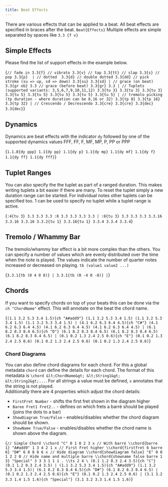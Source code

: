 ```yaml
---
title: Beat Effects
---
```



There are various effects that can be applied to a beat. All beat
effects are specified in braces after the beat. 
`Beat{Effects}` Multiple effects are simple separated by spaces like `3.3 {f v}`

## Simple Effects

Please find the list of support effects in the example below. 

<AlphaTexSample>{`
// fade in
3.3{f}
// vibrato
3.3{v}
// tap
3.3{tt}
// slap
3.3{s}
// pop
3.3{p} 
|
// dotted 
3.3{d}
// double dotted
3.3{dd}
// pick stroke (su => up, sd => down)
3.3{su}
3.3{sd}
|
// grace (on beat)
3.3{gr ob}
3.3
// grace (before beat)
3.3{gr}
3.3
|
// Tuplets (supported variants: 3,5,6,7,9,10,11,12)
3.3{tu 3} 3.3{tu 3} 3.3{tu 3}
3.3{tu 5} 3.3{tu 5} 3.3{tu 5} 3.3{tu 5} 3.3{tu 5}
|
// tremolo picking (tp duration - where duration can be 8,16 or 32)
3.3{tp 8} 3.3{tp 16} 3.3{tp 32}
|
// Crescendo / Decrescendo
3.3{cre} 3.3{cre} 3.3{dec} 3.3{dec}
`}</AlphaTexSample>

## Dynamics

Dynamics are beat effects with the indicator `dy` followed by one of the supported dynamics values FFF, FF, F, MF, MP, P, PP or PPP

<AlphaTexSample>{`
1.1.8{dy ppp} 1.1{dy pp} 1.1{dy p} 1.1{dy mp} 1.1{dy mf} 1.1{dy f} 1.1{dy ff} 1.1{dy fff}
`}</AlphaTexSample>

## Tuplet Ranges

You can also specify the the tuplet as part of a ranged duration. This makes writing tuplets a bit easier if there are many.
To reset the tuplet simply a new duration range can be started. For individual notes other tuplets can be specified too.
1 can be used to specify no tuplet while a tuplet range is active. 

<AlphaTexSample>{`
:4{tu 3} 3.3 3.3 3.3 :8 3.3 3.3 3.3 3.3 | :8{tu 3} 3.3 3.3 3.3 3.3.16 3.3.16 3.3.16 3.3.2{tu 1} 3.3.16{tu 1} 3.3.4 3.3.4 3.3.4
`}</AlphaTexSample>

## Tremolo / Whammy Bar

The tremolo/whammy bar effect is a bit more complex than the others. 
You can specify a number of values which are evenly distributed over the
time when the note is played. The values indicate the number of quarter notes
increased or decreased on playing. `tb (value1 value2 ...)`

<AlphaTexSample>{`
3.3.1{tb (0 4 0 8)} |
3.3.1{tb (0 -4 0 -8)} |
`}</AlphaTexSample>

## Chords

If you want to specify chords on top of your beats this can be done via the `ch "ChordName"` effect. This will annotate on the beat the chord name.  

<AlphaTexSample>{`
(1.1 3.2 5.3 3.4 1.5){ch "A#add9"} (1.1 3.2 5.3 3.4 1.5) (1.1 3.2 5.3 3.4 1.5) (1.1 3.2 5.3 3.4 1.5) |
(4.1 6.2 6.3 6.4 4.5){ch "C#"} (4.1 6.2 6.3 6.4 4.5) (4.1 6.2 6.3 6.4 4.5) (4.1 6.2 6.3 6.4 4.5) |
(6.1 8.2 8.3 8.4 6.5){ch "D"} (6.1 8.2 8.3 8.4 6.5) (6.1 8.2 8.3 8.4 6.5) (6.1 8.2 8.3 8.4 6.5) |
(0.1 0.2 1.3 2.4 2.5 0.6){ch "E"} (0.1 0.2 1.3 2.4 2.5 0.6) (0.1 0.2 1.3 2.4 2.5 0.6) (0.1 0.2 1.3 2.4 2.5 0.6)
`}</AlphaTexSample>

<h3 id="chord-diagrams">Chord Diagrams</h3>

You can also define chord diagrams for each chord. For this a global metadata `chord` can define the details for each chord. The format of this metadata is `\chord &lt;ChordName&gt; &lt;String1&gt; &lt;String2&gt;...`. For all strings a value must be defined, `x` annotates that the string is not played.   
Additionally there are 4 properties which adjust the chord details: 

* `FirstFret Number` - shifts the first fret shown in the diagram higher
* `Baree Fret1 Fret2..` - defines on which frets a barré should be played (joins the dots to a bar)
* `ShowDiagram True/False` - enables/disables whether the chord diagram should be shown.
* `ShowName True/False` - enables/disables whether the chord name is shown above the diagram.

<AlphaTexSample>{`
// Simple Chord
\\chord "C" 0 1 0 2 3 x
// With barré
\\chord{barre 1} "A#add9" 1 3 4 2 1 x
// First Fret higher
\\chord{firstfret 6 barre 6} "D#" 6 8 8 8 6 x
// Hide diagram
\\chord{showdiagram false} "E" 0 0 1 2 2 0
// Hide name and multiple barre
\\chord{showname false barre 1 3} "Special" 3 3 3 1 1 1
.
\\ts 2 4
\
(0.1 1.2 0.3 2.4 3.5){ch "C"} (0.1 1.2 0.3 2.4 3.5) |
(1.1 3.2 5.3 3.4 1.5){ch "A#add9"} (1.1 3.2 5.3 3.4 1.5)|
(6.1 8.2 8.3 8.4 6.5){ch "D#"} (6.1 8.2 8.3 8.4 6.5) |
(0.1 0.2 1.3 2.4 2.5 0.6){ch "E"} (0.1 0.2 1.3 2.4 2.5 0.6) |
(3.1 3.2 3.3 1.4 1.5 1.6){ch "Special"} (3.1 3.2 3.3 1.4 1.5 1.6)
`}</AlphaTexSample>
